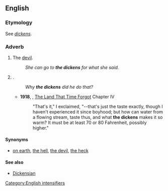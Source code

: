 ==English==

===Etymology===
See ''[[dickens]]''.

===Adverb===
{{en-interj|head=[[the]] [[dickens]]}}

# {{label|en|euphemistic}} The [[devil]].
#: ''She can go to '''the dickens''' for what she said.''
# {{non-gloss definition|Used as an intensifier}}.
#: ''Why '''the dickens''' did he do that?''
#* '''1918''', {{w|Edgar Rice Burroughs}}, [[w:The Land That Time Forgot (novel)|The Land That Time Forgot]] Chapter IV
#*: "That's it," I exclaimed, "--that's just the taste exactly, though I haven't experienced it since boyhood; but how can water from a flowing stream, taste thus, and what '''the dickens''' makes it so warm? It must be at least 70 or 80 Fahrenheit, possibly higher."

====Synonyms====
* {{sense|intensifier}} [[on earth]], [[the hell]], [[the devil]], [[the heck]]

====See also====
* [[Dickensian]]

[[Category:English intensifiers]]